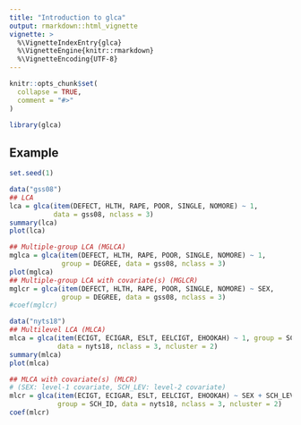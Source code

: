```yaml
---
title: "Introduction to glca"
output: rmarkdown::html_vignette
vignette: >
  %\VignetteIndexEntry{glca}
  %\VignetteEngine{knitr::rmarkdown}
  %\VignetteEncoding{UTF-8}
---
```


```r
knitr::opts_chunk$set(
  collapse = TRUE,
  comment = "#>"
)
```

```r
library(glca)
```

## Example
```r
set.seed(1)
```

```r
data("gss08")
## LCA
lca = glca(item(DEFECT, HLTH, RAPE, POOR, SINGLE, NOMORE) ~ 1,
           data = gss08, nclass = 3)
summary(lca)
plot(lca)
```

```r
## Multiple-group LCA (MGLCA)
mglca = glca(item(DEFECT, HLTH, RAPE, POOR, SINGLE, NOMORE) ~ 1,
             group = DEGREE, data = gss08, nclass = 3)
plot(mglca)
## Multiple-group LCA with covariate(s) (MGLCR)
mglcr = glca(item(DEFECT, HLTH, RAPE, POOR, SINGLE, NOMORE) ~ SEX,
             group = DEGREE, data = gss08, nclass = 3)
#coef(mglcr)
```

```r
data("nyts18")
## Multilevel LCA (MLCA)
mlca = glca(item(ECIGT, ECIGAR, ESLT, EELCIGT, EHOOKAH) ~ 1, group = SCH_ID, 
            data = nyts18, nclass = 3, ncluster = 2)
summary(mlca)
plot(mlca)
```

```r
## MLCA with covariate(s) (MLCR)
# (SEX: level-1 covariate, SCH_LEV: level-2 covariate)
mlcr = glca(item(ECIGT, ECIGAR, ESLT, EELCIGT, EHOOKAH) ~ SEX + SCH_LEV,
            group = SCH_ID, data = nyts18, nclass = 3, ncluster = 2)
coef(mlcr)
```
